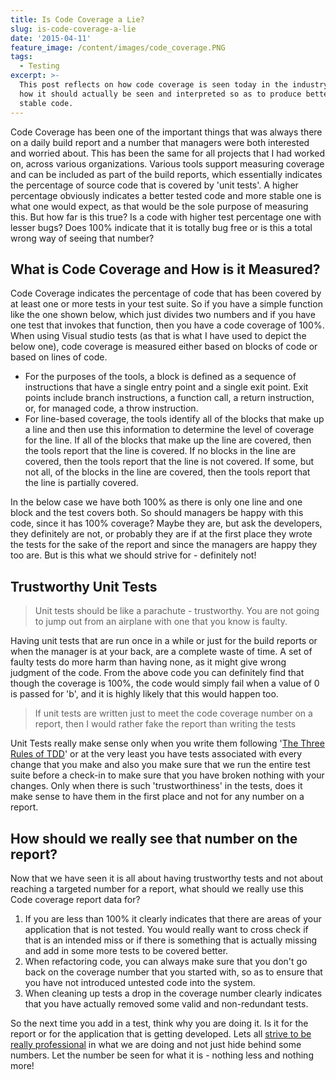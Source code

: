 ```yaml
---
title: Is Code Coverage a Lie?
slug: is-code-coverage-a-lie
date: '2015-04-11'
feature_image: /content/images/code_coverage.PNG
tags:
  - Testing
excerpt: >-
  This post reflects on how code coverage is seen today in the industry and on
  how it should actually be seen and interpreted so as to produce better and
  stable code.
---
```

Code Coverage has been one of the important things that was always there on a daily build report and a number that managers were both interested and worried about. This has been the same for all projects that I had worked on, across various organizations. Various tools support measuring coverage and can be included as part of the build reports, which essentially indicates the percentage of source code that is covered by 'unit tests'. A higher percentage obviously indicates a better tested code and more stable one is what one would expect, as that would be the sole purpose of measuring this. But how far is this true? Is a code with higher test percentage one with lesser bugs? Does 100% indicate that it is totally bug free or is this a total wrong way of seeing that number?

## What is Code Coverage and How is it Measured?

Code Coverage indicates the percentage of code that has been covered by at least one or more tests in your test suite. So if you have a simple function like the one shown below, which just divides two numbers and if you have one test that invokes that function, then you have a code coverage of 100%. When using Visual studio tests (as that is what I have used to depict the below one), code coverage is measured either based on blocks of code or based on lines of code.

-   For the purposes of the tools, a block is defined as a sequence of instructions that have a single entry point and a single exit point. Exit points include branch instructions, a function call, a return instruction, or, for managed code, a throw instruction.
-   For line-based coverage, the tools identify all of the blocks that make up a line and then use this information to determine the level of coverage for the line. If all of the blocks that make up the line are covered, then the tools report that the line is covered. If no blocks in the line are covered, then the tools report that the line is not covered. If some, but not all, of the blocks in the line are covered, then the tools report that the line is partially covered.

In the below case we have both 100% as there is only one line and one block and the test covers both. So should managers be happy with this code, since it has 100% coverage? Maybe they are, but ask the developers, they definitely are not, or probably they are if at the first place they wrote the tests for the sake of the report and since the managers are happy they too are. But is this what we should strive for - definitely not!

<ImageCard src="/content/images/code_coverage.PNG" alt="Visual Studio Code Coverage" />

## Trustworthy Unit Tests

> Unit tests should be like a parachute - trustworthy. You are not going to jump out from an airplane with one that you know is faulty.

Having unit tests that are run once in a while or just for the build reports or when the manager is at your back, are a complete waste of time. A set of faulty tests do more harm than having none, as it might give wrong judgment of the code. From the above code you can definitely find that though the coverage is 100%, the code would simply fail when a value of 0 is passed for 'b', and it is highly likely that this would happen too.

> If unit tests are written just to meet the code coverage number on a report, then I would rather fake the report than writing the tests

Unit Tests really make sense only when you write them following '[The Three Rules of TDD](http://butunclebob.com/ArticleS.UncleBob.TheThreeRulesOfTdd)' or at the very least you have tests associated with every change that you make and also you make sure that we run the entire test suite before a check-in to make sure that you have broken nothing with your changes. Only when there is such 'trustworthiness' in the tests, does it make sense to have them in the first place and not for any number on a report.

## How should we really see that number on the report?

Now that we have seen it is all about having trustworthy tests and not about reaching a targeted number for a report, what should we really use this Code coverage report data for?

1.  If you are less than 100% it clearly indicates that there are areas of your application that is not tested. You would really want to cross check if that is an intended miss or if there is something that is actually missing and add in some more tests to be covered better.
2.  When refactoring code, you can always make sure that you don't go back on the coverage number that you started with, so as to ensure that you have not introduced untested code into the system.
3.  When cleaning up tests a drop in the coverage number clearly indicates that you have actually removed some valid and non-redundant tests.

So the next time you add in a test, think why you are doing it. Is it for the report or for the application that is getting developed. Lets all [strive to be really professional](https://vimeo.com/43536488) in what we are doing and not just hide behind some numbers. Let the number be seen for what it is - nothing less and nothing more!
